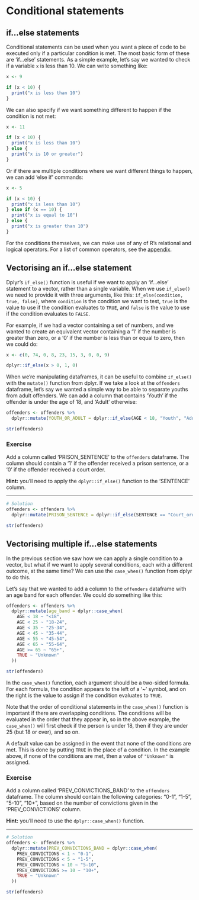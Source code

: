 # Conditional statements

## if...else statements

Conditional statements can be used when you want a piece of code to be executed only if a particular condition is met. The most basic form of these are 'if...else' statements. As a simple example, let's say we wanted to check if a variable `x` is less than 10. We can write something like:

```r
x <- 9

if (x < 10) {
  print("x is less than 10")
}
```

We can also specify if we want something different to happen if the condition is not met:
```r
x <- 11

if (x < 10) {
  print("x is less than 10")
} else {
  print("x is 10 or greater")
}
```
Or if there are multiple conditions where we want different things to happen, we can add 'else if' commands:
```r
x <- 5

if (x < 10) {
  print("x is less than 10")
} else if (x == 10) {
  print("x is equal to 10")
} else {
  print("x is greater than 10")
}
```
For the conditions themselves, we can make use of any of R's relational and logical operators. For a list of common operators, see the [appendix](#table-of-operators).


## Vectorising an if...else statement

Dplyr's `if_else()` function is useful if we want to apply an 'if...else' statement to a vector, rather than a single variable. When we use `if_else()` we need to provide it with three arguments, like this: `if_else(condition, true, false)`, where `condition` is the condition we want to test, `true` is the value to use if the condition evaluates to `TRUE`, and `false` is the value to use if the condition evaluates to `FALSE`.

For example, if we had a vector containing a set of numbers, and we wanted to create an equivalent vector containing a '1' if the number is greater than zero, or a '0' if the number is less than or equal to zero, then we could do:
```r
x <- c(0, 74, 0, 8, 23, 15, 3, 0, 0, 9)

dplyr::if_else(x > 0, 1, 0)
```

When we're manipulating dataframes, it can be useful to combine `if_else()` with the `mutate()` function from dplyr. If we take a look at the `offenders` dataframe, let's say we wanted a simple way to be able to separate youths from adult offenders. We can add a column that contains 'Youth' if the offender is under the age of 18, and 'Adult' otherwise:

```r
offenders <- offenders %>%
  dplyr::mutate(YOUTH_OR_ADULT = dplyr::if_else(AGE < 18, "Youth", "Adult"))

str(offenders)
```

### Exercise

Add a column called 'PRISON_SENTENCE' to the `offenders` dataframe. The column should contain a '1' if the offender received a prison sentence, or a '0' if the offender received a court order.

**Hint:** you'll need to apply the `dplyr::if_else()` function to the 'SENTENCE' column.

---

```r
# Solution
offenders <- offenders %>%
  dplyr::mutate(PRISON_SENTENCE = dplyr::if_else(SENTENCE == "Court_order", 0, 1))

str(offenders)
```


## Vectorising multiple if...else statements

In the previous section we saw how we can apply a single condition to a vector, but what if we want to apply several conditions, each with a different outcome, at the same time? We can use the `case_when()` function from dplyr to do this.

Let's say that we wanted to add a column to the `offenders` dataframe with an age band for each offender. We could do something like this:

```r
offenders <- offenders %>%
  dplyr::mutate(age_band = dplyr::case_when(
    AGE < 18 ~ "<18",
    AGE < 25 ~ "18-24",
    AGE < 35 ~ "25-34",
    AGE < 45 ~ "35-44",
    AGE < 55 ~ "45-54",
    AGE < 65 ~ "55-64",
    AGE >= 65 ~ "65+",
    TRUE ~ "Unknown"
  ))

str(offenders)
```

In the `case_when()` function, each argument should be a two-sided formula. For each formula, the condition appears to the left of a '~' symbol, and on the right is the value to assign if the condition evaluates to `TRUE`.

Note that the order of conditional statements in the `case_when()` function is important if there are overlapping conditions. The conditions will be evaluated in the order that they appear in, so in the above example, the `case_when()` will first check if the person is under 18, then if they are under 25 (but 18 or over), and so on.

A default value can be assigned in the event that none of the conditions are met. This is done by putting `TRUE` in the place of a condition. In the example above, if none of the conditions are met, then a value of `"Unknown"` is assigned.


### Exercise

Add a column called 'PREV_CONVICTIONS_BAND' to the `offenders` dataframe. The column should contain the following categories: "0-1", "1-5", "5-10", "10+", based on the number of convictions given in the 'PREV_CONVICTIONS' column.

**Hint:** you'll need to use the `dplyr::case_when()` function.

---

```r
# Solution
offenders <- offenders %>%
  dplyr::mutate(PREV_CONVICTIONS_BAND = dplyr::case_when(
    PREV_CONVICTIONS < 1 ~ "0-1",
    PREV_CONVICTIONS < 5 ~ "1-5",
    PREV_CONVICTIONS < 10 ~ "5-10",
    PREV_CONVICTIONS >= 10 ~ "10+",
    TRUE ~ "Unknown"
  ))

str(offenders)
```



